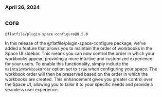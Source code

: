 ### April 26, 2024

## core

`@flatfile/plugin-space-configure@0.5.0`

In this release of the @flatfile/plugin-space-configure package, we've added a
feature that allows you to maintain the order of workbooks in the Space UI
sidebar. This means you can now control the order in which your workbooks
appear, providing a more intuitive and customized experience for your users. To
enable this functionality, simply include the `maintainWorkbookOrder` option set
to `true` when configuring your space. The workbook order will then be preserved
based on the order in which the workbooks are created. This enhancement gives
you greater control over the Space UI, allowing you to tailor it to your
specific needs and provide a seamless user experience.
